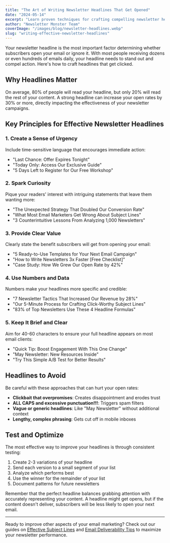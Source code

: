 ```yaml
---
title: "The Art of Writing Newsletter Headlines That Get Opened"
date: "2024-05-14"
excerpt: "Learn proven techniques for crafting compelling newsletter headlines that boost your open rates."
author: "Newsletter Monster Team"
coverImage: "/images/blog/newsletter-headlines.webp"
slug: "writing-effective-newsletter-headlines"
---
```


Your newsletter headline is the most important factor determining whether subscribers open your email or ignore it. With most people receiving dozens or even hundreds of emails daily, your headline needs to stand out and compel action. Here's how to craft headlines that get clicked.

## Why Headlines Matter

On average, 80% of people will read your headline, but only 20% will read the rest of your content. A strong headline can increase your open rates by 30% or more, directly impacting the effectiveness of your newsletter campaigns.

## Key Principles for Effective Newsletter Headlines

### 1. Create a Sense of Urgency

Include time-sensitive language that encourages immediate action:

- "Last Chance: Offer Expires Tonight"
- "Today Only: Access Our Exclusive Guide"
- "5 Days Left to Register for Our Free Workshop"

### 2. Spark Curiosity

Pique your readers' interest with intriguing statements that leave them wanting more:

- "The Unexpected Strategy That Doubled Our Conversion Rate"
- "What Most Email Marketers Get Wrong About Subject Lines"
- "3 Counterintuitive Lessons From Analyzing 1,000 Newsletters"

### 3. Provide Clear Value

Clearly state the benefit subscribers will get from opening your email:

- "5 Ready-to-Use Templates for Your Next Email Campaign"
- "How to Write Newsletters 3x Faster [Free Checklist]"
- "Case Study: How We Grew Our Open Rate by 42%"

### 4. Use Numbers and Data

Numbers make your headlines more specific and credible:

- "7 Newsletter Tactics That Increased Our Revenue by 28%"
- "Our 5-Minute Process for Crafting Click-Worthy Subject Lines"
- "83% of Top Newsletters Use These 4 Headline Formulas"

### 5. Keep It Brief and Clear

Aim for 40-60 characters to ensure your full headline appears on most email clients:

- "Quick Tip: Boost Engagement With This One Change"
- "May Newsletter: New Resources Inside"
- "Try This Simple A/B Test for Better Results"

## Headlines to Avoid

Be careful with these approaches that can hurt your open rates:

- **Clickbait that overpromises**: Creates disappointment and erodes trust
- **ALL CAPS and excessive punctuation!!!**: Triggers spam filters
- **Vague or generic headlines**: Like "May Newsletter" without additional context
- **Lengthy, complex phrasing**: Gets cut off in mobile inboxes

## Test and Optimize

The most effective way to improve your headlines is through consistent testing:

1. Create 2-3 variations of your headline
2. Send each version to a small segment of your list
3. Analyze which performs best
4. Use the winner for the remainder of your list
5. Document patterns for future newsletters

Remember that the perfect headline balances grabbing attention with accurately representing your content. A headline might get opens, but if the content doesn't deliver, subscribers will be less likely to open your next email.

---

Ready to improve other aspects of your email marketing? Check out our guides on [Effective Subject Lines](/blog/email-marketing/effective-subject-lines) and [Email Deliverability Tips](/blog/email-marketing/email-deliverability-tips) to maximize your newsletter performance.
